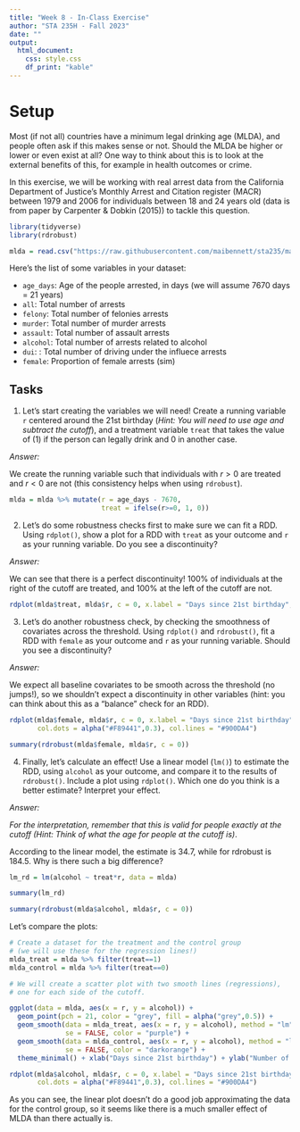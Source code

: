 ```yaml
---
title: "Week 8 - In-Class Exercise"
author: "STA 235H - Fall 2023"
date: ""
output: 
  html_document:
    css: style.css
    df_print: "kable"
---
```

<style type="text/css">
div.main-container {
  max-width: 1800px;
  margin-left: auto;
  margin-right: auto;
}

@media only screen and (max-width: 600px) {
   body {
      margin: 0;
      padding: 0;
   }
   .sample {
      width: 100%;
   }
}
</style>

# Setup

Most (if not all) countries have a minimum legal drinking age (MLDA), and people often ask if this makes sense or not. Should the MLDA be higher or lower or even exist at all? One way to think about this is to look at the external benefits of this, for example in health outcomes or crime.

In this exercise, we will be working with real arrest data from the California Department of Justice's Monthly Arrest and Citation register (MACR) between 1979 and 2006 for individuals between 18 and 24 years old (data is from paper by Carpenter & Dobkin (2015)) to tackle this question.


```r
library(tidyverse)
library(rdrobust)

mlda = read.csv("https://raw.githubusercontent.com/maibennett/sta235/main/exampleSite/content/Classes/Week8/1_RDD/data/mlda_18_24.csv")
```

Here's the list of some variables in your dataset:

- `age_days`: Age of the people arrested, in days (we will assume 7670 days = 21 years)
- `all`: Total number of arrests
- `felony`: Total number of felonies arrests
- `murder`: Total number of murder arrests
- `assault`: Total number of assault arrests
- `alcohol`: Total number of arrests related to alcohol
- `dui`: : Total number of driving under the influece arrests
- `female`: Proportion of female arrests (sim)

## Tasks

1) Let's start creating the variables we will need! Create a running variable `r` centered around the 21st birthday (*Hint: You will need to use age and subtract the cutoff*), and a treatment variable `treat` that takes the value of (1) if the person can legally drink and 0 in another case.

*Answer:*

We create the running variable such that individuals with $r>0$ are treated and $r<0$ are not (this consistency helps when using `rdrobust`).

```r
mlda = mlda %>% mutate(r = age_days - 7670,
                       treat = ifelse(r>=0, 1, 0))
```

2) Let's do some robustness checks first to make sure we can fit a RDD. Using `rdplot()`, show a plot for a RDD with `treat` as your outcome and `r` as your running variable. Do you see a discontinuity?

*Answer:*

We can see that there is a perfect discontinuity! 100% of individuals at the right of the cutoff are treated, and 100% at the left of the cutoff are not.

```r
rdplot(mlda$treat, mlda$r, c = 0, x.label = "Days since 21st birthday", y.lab = "Legally able to drink (proportion)")
```

3) Let's do another robustness check, by checking the smoothness of covariates across the threshold. Using `rdplot()` and `rdrobust()`, fit a RDD with `female` as your outcome and `r` as your running variable. Should you see a discontinuity?

*Answer:*

We expect all baseline covariates to be smooth across the threshold (no jumps!), so we shouldn't expect a discontinuity in other variables (hint: you can think about this as a "balance" check for an RDD).

```r
rdplot(mlda$female, mlda$r, c = 0, x.label = "Days since 21st birthday", y.lab = "Female arrests (proportion)",
       col.dots = alpha("#F89441",0.3), col.lines = "#900DA4")
```

```r
summary(rdrobust(mlda$female, mlda$r, c = 0))
```


4) Finally, let's calculate an effect! Use a linear model (`lm()`) to estimate the RDD, using `alcohol` as your outcome, and compare it to the results of `rdrobust()`. Include a plot using `rdplot()`. Which one do you think is a better estimate? Interpret your  effect.

*Answer:*

*For the interpretation, remember that this is valid for people exactly at the cutoff (Hint: Think of what the age for people at the cutoff is)*.

According to the linear model, the estimate is 34.7, while for rdrobust is 184.5. Why is there such a big difference?

```r
lm_rd = lm(alcohol ~ treat*r, data = mlda)

summary(lm_rd)

summary(rdrobust(mlda$alcohol, mlda$r, c = 0))
```

Let's compare the plots:

```r
# Create a dataset for the treatment and the control group
# (we will use these for the regression lines!)
mlda_treat = mlda %>% filter(treat==1)
mlda_control = mlda %>% filter(treat==0)

# We will create a scatter plot with two smooth lines (regressions),
# one for each side of the cutoff.

ggplot(data = mlda, aes(x = r, y = alcohol)) +
  geom_point(pch = 21, color = "grey", fill = alpha("grey",0.5)) +
  geom_smooth(data = mlda_treat, aes(x = r, y = alcohol), method = "lm",
              se = FALSE, color = "purple") +
  geom_smooth(data = mlda_control, aes(x = r, y = alcohol), method = "lm",
              se = FALSE, color = "darkorange") +
  theme_minimal() + xlab("Days since 21st birthday") + ylab("Number of alcohol arrests")

rdplot(mlda$alcohol, mlda$r, c = 0, x.label = "Days since 21st birthday", y.label = "Number of alcohol arrests",
       col.dots = alpha("#F89441",0.3), col.lines = "#900DA4")
```


As you can see, the linear plot doesn't do a good job approximating the data for the control group, so it seems like there is a much smaller effect of MLDA than there actually is.